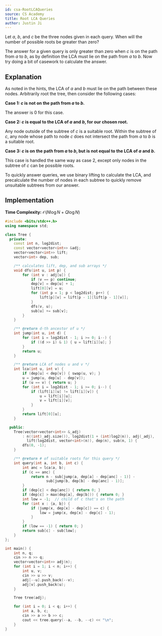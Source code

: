 ```yaml
---
id: csa-RootLCAQueries
source: CS Academy
title: Root LCA Queries
author: Justin Ji
---
```


<Spoiler title = "Hint 1">

Let $a$, $b$, and $c$ be the three nodes given in each query.
When will the number of possible roots be greater than zero?

</Spoiler>

<Spoiler title = "Answer to Hint 1">

The answer for a given query is only greater than zero when $c$ is on the path
from $a$ to $b$, as by definition the LCA must lie on the path from $a$ to $b$.
Now try doing a bit of casework to calculate the answer.

</Spoiler>

<Spoiler title = "Solution">

## Explanation

As noted in the hints, the LCA of $a$ and $b$ must lie on the path between these
nodes. Arbitrarily root the tree, then consider the following cases:

**Case 1: $c$ is not on the path from $a$ to $b$.**

The answer is $0$ for this case.

**Case 2: $c$ is equal to the LCA of $a$ and $b$, for our chosen root.**

Any node outside of the subtree of $c$ is a suitable root. Within the subtree of
$c$, any node whose path to node $c$ does not intersect the path from $a$ to $b$
is a suitable root.

**Case 3: $c$ is on the path from $a$ to $b$, but is not equal to the LCA of
$a$ and $b$.**

This case is handled the same way as case 2, except only nodes in the subtree
of $c$ can be possible roots.

To quickly answer queries, we use binary lifting to calculate the LCA, and
precalculate the number of nodes in each subtree to quickly remove unsuitable
subtrees from our answer.

## Implementation

**Time Complexity:** $\mathcal{O}(N\log{N} + Q\log{N})$

<LanguageSection>
<CPPSection>

```cpp
#include <bits/stdc++.h>
using namespace std;

class Tree {
  private:
	const int n, log2dist;
	const vector<vector<int>> &adj;
	vector<vector<int>> lift;
	vector<int> dep, sub;

	/** calculates lift, dep, and sub arrays */
	void dfs(int u, int p) {
		for (int v : adj[u]) {
			if (v == p) continue;
			dep[v] = dep[u] + 1;
			lift[0][v] = u;
			for (int p = 1; p < log2dist; p++) {
				lift[p][v] = lift[p - 1][lift[p - 1][v]];
			}
			dfs(v, u);
			sub[u] += sub[v];
		}
	}

	/** @return d-th ancestor of u */
	int jump(int u, int d) {
		for (int i = log2dist - 1; i >= 0; i--) {
			if ((d >> i) & 1) { u = lift[i][u]; }
		}
		return u;
	}

	/** @return LCA of nodes u and v */
	int lca(int u, int v) {
		if (dep[u] < dep[v]) { swap(u, v); }
		u = jump(u, dep[u] - dep[v]);
		if (u == v) { return u; }
		for (int i = log2dist - 1; i >= 0; i--) {
			if (lift[i][u] != lift[i][v]) {
				u = lift[i][u];
				v = lift[i][v];
			}
		}
		return lift[0][u];
	}

  public:
	Tree(vector<vector<int>> &_adj)
	    : n((int)_adj.size()), log2dist(1 + (int)log2(n)), adj(_adj),
	      lift(log2dist, vector<int>(n)), dep(n), sub(n, 1) {
		dfs(0, -1);
	}

	/** @return # of suitable roots for this query */
	int query(int a, int b, int c) {
		int anc = lca(a, b);
		if (c == anc) {
			return n - sub[jump(a, dep[a] - dep[anc] - 1)] -
			       sub[jump(b, dep[b] - dep[anc] - 1)];
		}
		if (dep[c] < dep[anc]) { return 0; }
		if (dep[c] > max(dep[a], dep[b])) { return 0; }
		int low = -1;  // child of c that's on the path
		for (int x : {a, b}) {
			if (jump(x, dep[x] - dep[c]) == c) {
				low = jump(x, dep[x] - dep[c] - 1);
			}
		}
		if (low == -1) { return 0; }
		return sub[c] - sub[low];
	}
};

int main() {
	int n, q;
	cin >> n >> q;
	vector<vector<int>> adj(n);
	for (int i = 1; i < n; i++) {
		int u, v;
		cin >> u >> v;
		adj[--u].push_back(--v);
		adj[v].push_back(u);
	}

	Tree tree(adj);

	for (int i = 0; i < q; i++) {
		int a, b, c;
		cin >> a >> b >> c;
		cout << tree.query(--a, --b, --c) << "\n";
	}
}
```

</CPPSection>
</LanguageSection>

</Spoiler>
